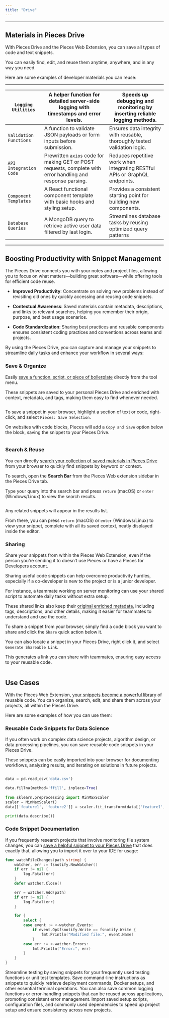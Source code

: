 ```yaml
---
title: "Drive"
---
```


***

## Materials in Pieces Drive

With Pieces Drive and the Pieces Web Extension, you can save all types of code and text snippets.

You can easily find, edit, and reuse them anytime, anywhere, and in any way you need.

Here are some examples of developer materials you can reuse:

***

| `Logging Utilities`    | A helper function for detailed server-side logging with timestamps and error levels.                        | Speeds up debugging and monitoring by inserting reliable logging methods.   |
| ---------------------- | ----------------------------------------------------------------------------------------------------------- | --------------------------------------------------------------------------- |
| `Validation Functions` | A function to validate JSON payloads or form inputs before submission.                                      | Ensures data integrity with reusable, thoroughly tested validation logic.   |
| `API Integration Code` | Prewritten `axios` code for making GET or POST requests, complete with error handling and response parsing. | Reduces repetitive work when integrating RESTful APIs or GraphQL endpoints. |
| `Component Templates`  | A React functional component template with basic hooks and styling setup.                                   | Provides a consistent starting point for building new components.           |
| `Database Queries`     | A MongoDB query to retrieve active user data filtered by last login.                                        | Streamlines database tasks by reusing optimized query patterns              |

***

## Boosting Productivity with Snippet Management

The Pieces Drive connects you with your notes and project files, allowing you to focus on what matters—building great software—while offering tools for efficient code reuse.

* **Improved Productivity**: Concentrate on solving new problems instead of revisiting old ones by quickly accessing and reusing code snippets.

* **Contextual Awareness**: Saved materials contain metadata, descriptions, and links to relevant searches, helping you remember their origin, purpose, and best usage scenarios.

* **Code Standardization**: Sharing best practices and reusable components ensures consistent coding practices and conventions across teams and projects.

By using the Pieces Drive, you can capture and manage your snippets to streamline daily tasks and enhance your workflow in several ways:

### Save & Organize

Easily [save a function, script, or piece of boilerplate](https://docs.pieces.app/products/web-extension/drive/save-snippets) directly from the tool menu.

These snippets are saved to your personal Pieces Drive and enriched with context, metadata, and tags, making them easy to find whenever needed.

<Image src="https://storage.googleapis.com/hashnode_product_documentation_assets/web_extension/pieces_drive/_MAIN/saved_media_browser.png" alt="" align="center" fullwidth="true" />

To save a snippet in your browser, highlight a section of text or code, right-click, and select `Pieces: Save Selection`.

On websites with code blocks, Pieces will add a `Copy and Save` option below the block, saving the snippet to your Pieces Drive.

<Image src="https://storage.googleapis.com/hashnode_product_documentation_assets/web_extension/pieces_drive/_MAIN/save_QA.gif" alt="" align="center" fullwidth="true" />

### Search & Reuse

You can directly [search your collection of saved materials in Pieces Drive](https://docs.pieces.app/products/web-extension/drive/search-reuse) from your browser to quickly find snippets by keyword or context.

To search, open the **Search Bar** from the Pieces Web extension sidebar in the Pieces Drive tab.

Type your query into the search bar and press `return` (macOS) or `enter` (Windows/Linux) to view the search results.

<Image src="https://storage.googleapis.com/hashnode_product_documentation_assets/web_extension/pieces_drive/_MAIN/search_for_snippet.gif" alt="" align="center" fullwidth="true" />

Any related snippets will appear in the results list.

From there, you can press `return` (macOS) or `enter` (Windows/Linux) to view your snippet, complete with all its saved context, neatly displayed inside the editor.

### Sharing

Share your snippets from within the Pieces Web Extension, even if the person you’re sending it to doesn’t use Pieces or have a Pieces for Developers account.

<Card title="Use Case" image="https://cdn.hashnode.com/res/hashnode/image/upload/v1745331050120/37d8601f-8136-45e4-b353-c6d37d69f976.png">
  Sharing useful code snippets can help overcome productivity hurdles, especially if a co-developer is new to the project or is a junior developer.

  For instance, a teammate working on server monitoring can use your shared script to automate daily tasks without extra setup.

  These shared links also keep their [original enriched metadata](https://docs.pieces.app/products/web-extension/drive/save-snippets#whats-stored-when-you-save-a-snippet), including tags, descriptions, and other details, making it easier for teammates to understand and use the code.
</Card>

To share a snippet from your browser, simply find a code block you want to share and click the `Share` quick action below it.

You can also locate a snippet in your Pieces Drive, right click it, and select `Generate Shareable Link`.

This generates a link you can share with teammates, ensuring easy access to your reusable code.

<Image src="https://storage.googleapis.com/hashnode_product_documentation_assets/web_extension/pieces_drive/_MAIN/shared_snippet.png" alt="" align="center" fullwidth="true" />

## Use Cases

With the Pieces Web Extension, [your snippets become a powerful library](https://docs.pieces.app/products/web-extension/drive/edit-update#how-to-edit-snippets) of reusable code. You can organize, search, edit, and share them across your projects, all within the Pieces Drive.

Here are some examples of how you can use them:

### Reusable Code Snippets for Data Science

If you often work on complex data science projects, algorithm design, or data processing pipelines, you can save reusable code snippets in your Pieces Drive.

These snippets can be easily imported into your browser for documenting workflows, analyzing results, and iterating on solutions in future projects.

```python

data = pd.read_csv('data.csv')  

data.fillna(method='ffill', inplace=True)  
 
from sklearn.preprocessing import MinMaxScaler  
scaler = MinMaxScaler()  
data[['feature1', 'feature2']] = scaler.fit_transform(data[['feature1', 'feature2']])  

print(data.describe())  
```

### Code Snippet Documentation

If you frequently research projects that involve monitoring file system changes, you can [save a helpful snippet to your Pieces Drive](https://docs.pieces.app/products/web-extension/drive/save-snippets) that does exactly that, allowing you to import it over to your IDE for usage:

```go
func watchFileChanges(path string) {
	watcher, err := fsnotify.NewWatcher()
	if err != nil {
		log.Fatal(err)
	}
	defer watcher.Close()

	err = watcher.Add(path)
	if err != nil {
		log.Fatal(err)
	}

	for {
		select {
		case event := <-watcher.Events:
			if event.Op&fsnotify.Write == fsnotify.Write {
				fmt.Println("Modified file:", event.Name)
			}
		case err := <-watcher.Errors:
			fmt.Println("Error:", err)
		}
	}
}
```

<AccordionGroup>
  <Accordion title="Testing Framework Templates">
    Streamline testing by saving snippets for your frequently used testing functions or unit test templates.
  </Accordion>

  <Accordion title="Command-Line Utilities">
    Save command-line instructions as snippets to quickly retrieve deployment commands, Docker setups, and other essential terminal operations.
  </Accordion>

  <Accordion title="Error Handling & Logging">
    You can also save common logging functions or error-handling snippets that can be reused across applications, promoting consistent error management.
  </Accordion>

  <Accordion title="Quickly Create New Projects">
    Import saved setup scripts, configuration files, and commonly used dependencies to speed up project setup and ensure consistency across new projects.
  </Accordion>
</AccordionGroup>
